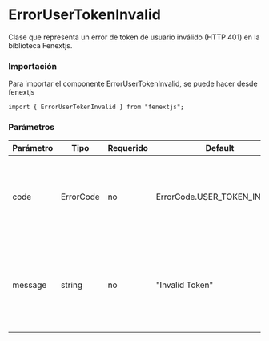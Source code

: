 # ErrorUserTokenInvalid

Clase que representa un error de token de usuario inválido (HTTP 401) en la biblioteca Fenextjs.

### Importación

Para importar el componente ErrorUserTokenInvalid, se puede hacer desde fenextjs

```tsx copy
import { ErrorUserTokenInvalid } from "fenextjs";
```

### Parámetros

| Parámetro | Tipo      | Requerido | Default                      | Descripcion                                                                                       |
| --------- | --------- | --------- | ---------------------------- | ------------------------------------------------------------------------------------------------- |
| code      | ErrorCode | no        | ErrorCode.USER_TOKEN_INVALID | Código de error específico que indica que el token de usuario proporcionado es inválido.          |
| message   | string    | no        | "Invalid Token"              | Mensaje de error que describe la naturaleza del problema cuando el token de usuario no es válido. |

